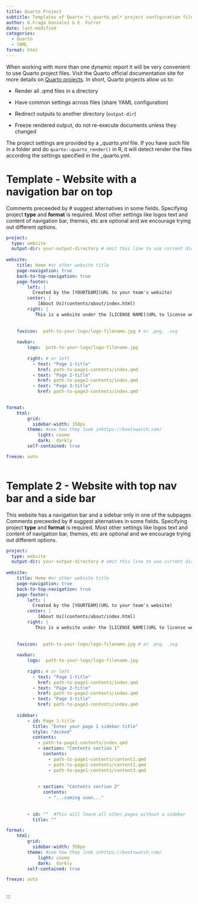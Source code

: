 ```yaml
---
title: Quarto Project
subtitle: Templates of Quarto *\_quarto.yml* project configuration files
author: G.Fraga Gonzalez & E. Furrer
date: last-modified
categories:
  - Quarto
  - YAML
format: html 
---
```


When working with more than one dynamic report it will be very convenient to use Quarto project files. Visit the Quarto official documentation site for more details on [Quarto projects](https://quarto.org/docs/projects/quarto-projects.html). In short, Quarto projects allow us to:

-   Render all .qmd files in a directory

-   Have common settings across files (share YAML configuration)

-   Redirect outputs to another directory (`output-dir`)

-   Freeze rendered output, do not re-execute documents unless they changed

The project settings are provided by a *\_quarto.yml* file. If you have such file in a folder and do `quarto::quarto_render()` in R, it will detect render the files according the settings specified in the \_quarto.yml.
 

# Template - Website with a navigation bar on top
Comments preceeded by \# suggest alternatives in some fields. Specifying project **type** and **format** is required. Most other settings like logos text and content of navigation bar, themes, etc are optional and we encourage trying out different options.

``` yaml
project:
  type: website
  output-dir: your-output-directory # omit this line to use current dir
  
website:
    title: Home #or other website title
    page-navigation: true
    back-to-top-navigation: true
    page-footer: 
        left: |
          Created by the [YOURTEAM](URL to your team's website)
        center: |
            [About Us](contents/about/index.html)
        right: |
           This is a website under the [LICENSE NAME](URL to license web) 
          
           
    favicon:  path-to-your-logo/logo-filename.jpg # or .png, .svg
    
    navbar:        
        logo:  path-to-your-logo/logo-filename.jpg 
                    
        right: # or left                 
          - text: "Page 1-title"            
            href: path-to-page1-contents/index.qmd
          - text: "Page 2-title"            
            href: path-to-page2-contents/index.qmd
          - text: "Page 3-title"            
            href: path-to-page3-contents/index.qmd
           

format:
    html:         
        grid:
          sidebar-width: 350px
        theme: #see how they look inhttps://bootswatch.com/       
            light: cosmo    
            dark:  darkly
        self-contained: true

freeze: auto
 
```

# Template 2 - Website with top nav bar and a side bar
This website has a navigation bar and a sidebar only in one of the subpages
Comments preceeded by \# suggest alternatives in some fields. Specifying project **type** and **format** is required. Most other settings like logos text and content of navigation bar, themes, etc are optional and we encourage trying out different options.

``` yaml
project:
  type: website
  output-dir: your-output-directory # omit this line to use current dir
  
website:
    title: Home #or other website title
    page-navigation: true
    back-to-top-navigation: true
    page-footer: 
        left: |
          Created by the [YOURTEAM](URL to your team's website)
        center: |
            [About Us](contents/about/index.html)
        right: |
           This is a website under the [LICENSE NAME](URL to license web) 
          
           
    favicon:  path-to-your-logo/logo-filename.jpg # or .png, .svg
    
    navbar:        
        logo:  path-to-your-logo/logo-filename.jpg 
                    
        right: # or left                 
          - text: "Page 1-title"            
            href: path-to-page1-contents/index.qmd
          - text: "Page 2-title"            
            href: path-to-page2-contents/index.qmd
          - text: "Page 3-title"            
            href: path-to-page3-contents/index.qmd
           
    sidebar:          
        - id: Page 1-title 
          title: "Enter your page 1 sidebar title"                  
          style: "docked"       
          contents:
            - path-to-page1-contents/index.qmd
            - section: "Contents section 1"              
              contents: 
                - path-to-page1-contents/content1.qmd
                - path-to-page1-contents/content2.qmd
                - path-to-page1-contents/content3.qmd
                
                                
            - section: "Contents section 2"    
              contents: 
                - "...coming soon..."            
                
         
        - id: ""  #This will leave all other pages without a sidebar
          title: ""

format:
    html:         
        grid:
          sidebar-width: 350px
        theme: #see how they look inhttps://bootswatch.com/       
            light: cosmo    
            dark:  darkly
        self-contained: true

freeze: auto
 
```
:::